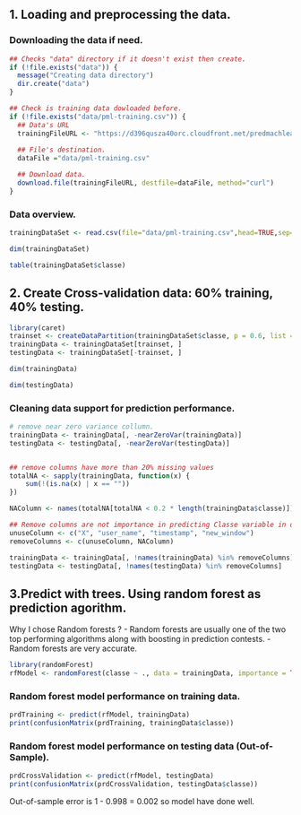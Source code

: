 
## 1. Loading and preprocessing the data.

### Downloading the data if need.
```r
## Checks "data" directory if it doesn't exist then create.
if (!file.exists("data")) {
  message("Creating data directory")
  dir.create("data")
}

## Check is training data dowloaded before.
if (!file.exists("data/pml-training.csv")) {
  ## Data's URL
  trainingFileURL <- "https://d396qusza40orc.cloudfront.net/predmachlearn/pml-training.csv"
  
  ## File's destination.
  dataFile ="data/pml-training.csv"

  ## Download data.
  download.file(trainingFileURL, destfile=dataFile, method="curl")
}
```

### Data overview.
```r
trainingDataSet <- read.csv(file="data/pml-training.csv",head=TRUE,sep=",")
```

```r
dim(trainingDataSet)
```

```r
table(trainingDataSet$classe)
```

## 2. Create Cross-validation data: 60% training, 40% testing.
```r
library(caret)
trainset <- createDataPartition(trainingDataSet$classe, p = 0.6, list = FALSE)
trainingData <- trainingDataSet[trainset, ]
testingData <- trainingDataSet[-trainset, ]

dim(trainingData)

dim(testingData)
```

### Cleaning data support for prediction performance.
```r
# remove near zero variance collumn.
trainingData <- trainingData[, -nearZeroVar(trainingData)]
testingData <- testingData[, -nearZeroVar(testingData)]


## remove columns have more than 20% missing values
totalNA <- sapply(trainingData, function(x) {
    sum(!(is.na(x) | x == ""))
})

NAColumn <- names(totalNA[totalNA < 0.2 * length(trainingData$classe)])

## Remove columns are not importance in predicting Classe variable in dataset.
unuseColumn <- c("X", "user_name", "timestamp", "new_window")
removeColumns <- c(unuseColumn, NAColumn)

trainingData <- trainingData[, !names(trainingData) %in% removeColumns]
testingData <- testingData[, !names(testingData) %in% removeColumns]

```

## 3.Predict with trees. Using random forest as prediction agorithm.
Why I chose Random forests ?
- Random forests are usually one of the two top performing algorithms along with boosting in prediction contests.
- Random forests are very accurate.
```r
library(randomForest)
rfModel <- randomForest(classe ~ ., data = trainingData, importance = TRUE, ntrees = 10)
```

### Random forest model performance on training data.
```r
prdTraining <- predict(rfModel, trainingData)
print(confusionMatrix(prdTraining, trainingData$classe))
```

### Random forest model performance on testing data (Out-of-Sample).
```r
prdCrossValidation <- predict(rfModel, testingData)
print(confusionMatrix(prdCrossValidation, testingData$classe))
```
Out-of-sample error is 1 - 0.998 = 0.002 so model have done well.


